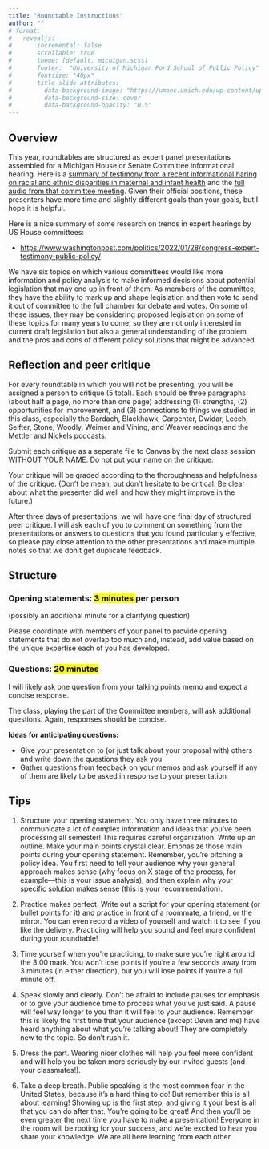 ```yaml
---
title: "Roundtable Instructions"
author: ""
# format: 
#   revealjs:
#       incremental: false  
#       scrollable: true
#       theme: [default, michigan.scss]
#       footer:  "University of Michigan Ford School of Public Policy"
#       fontsize: "40px"
#       title-slide-attributes:
#         data-background-image: "https://umaec.umich.edu/wp-content/uploads/2013/10/030630_fordpreferred.jpg"
#         data-background-size: cover
#         data-background-opacity: "0.5"
---
```



## Overview 

This year, roundtables are structured as expert panel presentations assembled for a Michigan House or Senate Committee informational hearing. Here is a [summary of testimony from a recent informational haring on racial and ethnic disparities in maternal and infant health](https://stateofreform.com/featured/2023/03/michigan-senate-committee-discusses-racial-and-ethnic-disparities-in-maternal-and-infant-health/) and the [full audio from that committee meeting](https://www.senate.michigan.gov/committeeaudio/2023-2024/Health%20Policy/Health-Policy-03-22-2023_1232PM_28_72.mp3). Given their official positions, these presenters have more time and slightly different goals than your goals, but I hope it is helpful. 

Here is a nice summary of some research on trends in expert hearings by US House committees: 

- <https://www.washingtonpost.com/politics/2022/01/28/congress-expert-testimony-public-policy/>

We have six topics on which various committees would like more information and policy analysis to make informed decisions about potential legislation that may end up in front of them. As members of the committee, they have the ability to mark up and shape legislation and then vote to send it out of committee to the full chamber for debate and votes. On some of these issues, they may be considering proposed legislation on some of these topics for many years to come, so they are not only interested in current draft legislation but also a general understanding of the problem and the pros and cons of different policy solutions that might be advanced. 

## Reflection and peer critique 

For every roundtable in which you will not be presenting, you will be assigned a
person to critique (5 total). Each should be three paragraphs (about half a page, no more than one page) addressing (1) strengths,  (2) opportunities for improvement, and (3) connections to things we studied in this class, especially the Bardach, Blackhawk, Carpenter, Dwidar, Leech, Seifter, Stone, Woodly, Weimer and Vining, and Weaver readings and the Mettler and Nickels podcasts. 

Submit each critique as a seperate file to Canvas by the next class session WITHOUT YOUR
NAME. Do not put your name on the critique. 

Your critique will be graded according to
the thoroughness and helpfulness of the critique. (Don't be mean, but don't hesitate to be
critical. Be clear about what the presenter did well and how
they might improve in the future.)

After three days of presentations, we will have one final day of structured peer critique. I will ask each of you to comment on something from the presentations or answers to questions that you found particularly effective, so please pay close attention to the other presentations and make multiple notes so that we don't get duplicate feedback. 


## Structure

### Opening statements: <mark> 3 minutes </mark> per person

(possibly an additional minute for a clarifying question)

Please coordinate with members of your panel to provide opening statements that do not overlap too much and, instead, add value based on the unique expertise each of you has developed. 

### Questions:  <mark> 20 minutes </mark>

I will likely ask one question from your talking points memo and expect a concise response. 

The class, playing the part of the Committee members, will ask additional questions. Again, responses should be concise. 

 **Ideas for anticipating questions:**

- Give your presentation to (or just talk about your proposal with) others and write down the questions they ask you 
- Gather questions from feedback on your memos and ask yourself if any of them are likely to be asked in response to your presentation

## Tips 

1. Structure your opening statement. You only have three minutes to communicate a lot of complex information and ideas that you've been processing all semester! This requires careful organization. Write up an outline. Make your main points crystal clear. Emphasize those main points during your opening statement. Remember, you're pitching a policy idea. You first need to tell your audience why your general approach makes sense (why focus on X stage of the process, for example—this is your issue analysis), and then explain why your specific solution makes sense (this is your recommendation).

2. Practice makes perfect. Write out a script for your opening statement (or bullet points for it) and practice in front of a roommate, a friend, or the mirror. You can even record a video of yourself and watch it to see if you like the delivery. Practicing will help you sound and feel more confident during your roundtable!

3. Time yourself when you're practicing, to make sure you're right around the 3:00 mark. You won't lose points if you're a few seconds away from 3 minutes (in either direction), but you will lose points if you're a full minute off. 

4. Speak slowly and clearly. Don't be afraid to include pauses for emphasis or to give your audience time to process what you've just said. A pause will feel way longer to you than it will feel to your audience. Remember this is likely the first time that your audience (except Devin and me) have heard anything about what you're talking about! They are completely new to the topic. So don't rush it. 

5. Dress the part. Wearing nicer clothes will help you feel more confident and will help you be taken more seriously by our invited guests (and your classmates!).

6. Take a deep breath. Public speaking is the most common fear in the United States, because it's a hard thing to do! But remember this is all about learning! Showing up is the first step, and giving it your best is all that you can do after that. You're going to be great! And then you'll be even greater the next time you have to make a presentation! Everyone in the room will be rooting for your success, and we're excited to hear you share your knowledge. We are all here learning from each other. 
